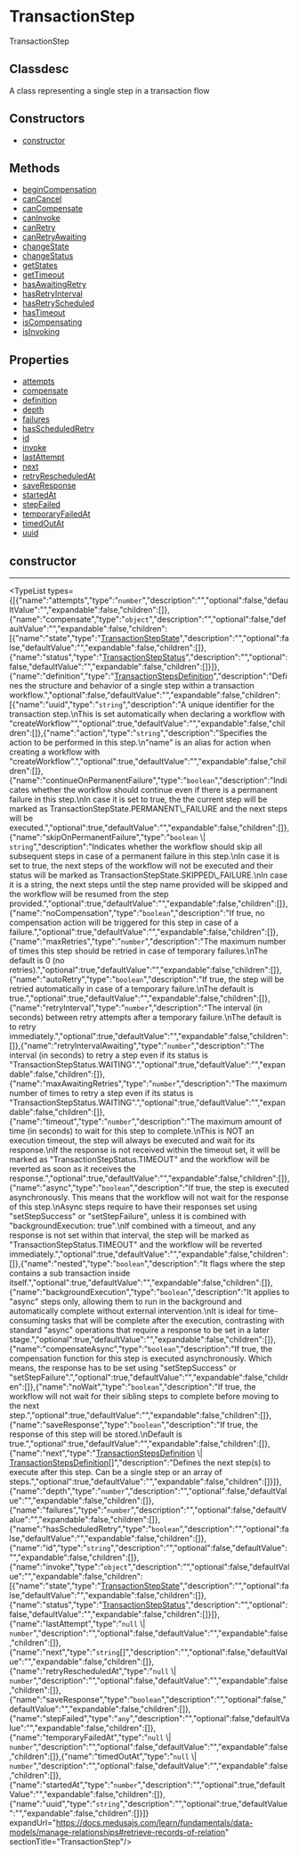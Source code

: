 
# TransactionStep

TransactionStep

## Classdesc

A class representing a single step in a transaction flow

## Constructors

- [constructor](page.mdx#constructor)

## Methods

- [beginCompensation](../../TransactionStep/methods/workflows.TransactionStep.beginCompensation/page.mdx)
- [canCancel](../../TransactionStep/methods/workflows.TransactionStep.canCancel/page.mdx)
- [canCompensate](../../TransactionStep/methods/workflows.TransactionStep.canCompensate/page.mdx)
- [canInvoke](../../TransactionStep/methods/workflows.TransactionStep.canInvoke/page.mdx)
- [canRetry](../../TransactionStep/methods/workflows.TransactionStep.canRetry/page.mdx)
- [canRetryAwaiting](../../TransactionStep/methods/workflows.TransactionStep.canRetryAwaiting/page.mdx)
- [changeState](../../TransactionStep/methods/workflows.TransactionStep.changeState/page.mdx)
- [changeStatus](../../TransactionStep/methods/workflows.TransactionStep.changeStatus/page.mdx)
- [getStates](../../TransactionStep/methods/workflows.TransactionStep.getStates/page.mdx)
- [getTimeout](../../TransactionStep/methods/workflows.TransactionStep.getTimeout/page.mdx)
- [hasAwaitingRetry](../../TransactionStep/methods/workflows.TransactionStep.hasAwaitingRetry/page.mdx)
- [hasRetryInterval](../../TransactionStep/methods/workflows.TransactionStep.hasRetryInterval/page.mdx)
- [hasRetryScheduled](../../TransactionStep/methods/workflows.TransactionStep.hasRetryScheduled/page.mdx)
- [hasTimeout](../../TransactionStep/methods/workflows.TransactionStep.hasTimeout/page.mdx)
- [isCompensating](../../TransactionStep/methods/workflows.TransactionStep.isCompensating/page.mdx)
- [isInvoking](../../TransactionStep/methods/workflows.TransactionStep.isInvoking/page.mdx)

## Properties

- [attempts](page.mdx#attempts)
- [compensate](page.mdx#compensate)
- [definition](page.mdx#definition)
- [depth](page.mdx#depth)
- [failures](page.mdx#failures)
- [hasScheduledRetry](page.mdx#hasscheduledretry)
- [id](page.mdx#id)
- [invoke](page.mdx#invoke)
- [lastAttempt](page.mdx#lastattempt)
- [next](page.mdx#next)
- [retryRescheduledAt](page.mdx#retryrescheduledat)
- [saveResponse](page.mdx#saveresponse)
- [startedAt](page.mdx#startedat)
- [stepFailed](page.mdx#stepfailed)
- [temporaryFailedAt](page.mdx#temporaryfailedat)
- [timedOutAt](page.mdx#timedoutat)
- [uuid](page.mdx#uuid)

## constructor

___

<TypeList types={[{"name":"attempts","type":"`number`","description":"","optional":false,"defaultValue":"","expandable":false,"children":[]},{"name":"compensate","type":"`object`","description":"","optional":false,"defaultValue":"","expandable":false,"children":[{"name":"state","type":"[TransactionStepState](../../enums/workflows.TransactionStepState/page.mdx)","description":"","optional":false,"defaultValue":"","expandable":false,"children":[]},{"name":"status","type":"[TransactionStepStatus](../../enums/workflows.TransactionStepStatus/page.mdx)","description":"","optional":false,"defaultValue":"","expandable":false,"children":[]}]},{"name":"definition","type":"[TransactionStepsDefinition](../../types/workflows.TransactionStepsDefinition/page.mdx)","description":"Defines the structure and behavior of a single step within a transaction workflow.","optional":false,"defaultValue":"","expandable":false,"children":[{"name":"uuid","type":"`string`","description":"A unique identifier for the transaction step.\nThis is set automatically when declaring a workflow with \"createWorkflow\"","optional":true,"defaultValue":"","expandable":false,"children":[]},{"name":"action","type":"`string`","description":"Specifies the action to be performed in this step.\n\"name\" is an alias for action when creating a workflow with \"createWorkflow\".","optional":true,"defaultValue":"","expandable":false,"children":[]},{"name":"continueOnPermanentFailure","type":"`boolean`","description":"Indicates whether the workflow should continue even if there is a permanent failure in this step.\nIn case it is set to true, the the current step will be marked as TransactionStepState.PERMANENT\\_FAILURE and the next steps will be executed.","optional":true,"defaultValue":"","expandable":false,"children":[]},{"name":"skipOnPermanentFailure","type":"`boolean` \\| `string`","description":"Indicates whether the workflow should skip all subsequent steps in case of a permanent failure in this step.\nIn case it is set to true, the next steps of the workflow will not be executed and their status will be marked as TransactionStepState.SKIPPED\\_FAILURE.\nIn case it is a string, the next steps until the step name provided will be skipped and the workflow will be resumed from the step provided.","optional":true,"defaultValue":"","expandable":false,"children":[]},{"name":"noCompensation","type":"`boolean`","description":"If true, no compensation action will be triggered for this step in case of a failure.","optional":true,"defaultValue":"","expandable":false,"children":[]},{"name":"maxRetries","type":"`number`","description":"The maximum number of times this step should be retried in case of temporary failures.\nThe default is 0 (no retries).","optional":true,"defaultValue":"","expandable":false,"children":[]},{"name":"autoRetry","type":"`boolean`","description":"If true, the step will be retried automatically in case of a temporary failure.\nThe default is true.","optional":true,"defaultValue":"","expandable":false,"children":[]},{"name":"retryInterval","type":"`number`","description":"The interval (in seconds) between retry attempts after a temporary failure.\nThe default is to retry immediately.","optional":true,"defaultValue":"","expandable":false,"children":[]},{"name":"retryIntervalAwaiting","type":"`number`","description":"The interval (in seconds) to retry a step even if its status is \"TransactionStepStatus.WAITING\".","optional":true,"defaultValue":"","expandable":false,"children":[]},{"name":"maxAwaitingRetries","type":"`number`","description":"The maximum number of times to retry a step even if its status is \"TransactionStepStatus.WAITING\".","optional":true,"defaultValue":"","expandable":false,"children":[]},{"name":"timeout","type":"`number`","description":"The maximum amount of time (in seconds) to wait for this step to complete.\nThis is NOT an execution timeout, the step will always be executed and wait for its response.\nIf the response is not received within the timeout set, it will be marked as \"TransactionStepStatus.TIMEOUT\" and the workflow will be reverted as soon as it receives the response.","optional":true,"defaultValue":"","expandable":false,"children":[]},{"name":"async","type":"`boolean`","description":"If true, the step is executed asynchronously. This means that the workflow will not wait for the response of this step.\nAsync steps require to have their responses set using \"setStepSuccess\" or \"setStepFailure\", unless it is combined with \"backgroundExecution: true\".\nIf combined with a timeout, and any response is not set within that interval, the step will be marked as \"TransactionStepStatus.TIMEOUT\" and the workflow will be reverted immediately.","optional":true,"defaultValue":"","expandable":false,"children":[]},{"name":"nested","type":"`boolean`","description":"It flags where the step contains a sub transaction inside itself.","optional":true,"defaultValue":"","expandable":false,"children":[]},{"name":"backgroundExecution","type":"`boolean`","description":"It applies to \"async\" steps only, allowing them to run in the background and automatically complete without external intervention.\nIt is ideal for time-consuming tasks that will be complete after the execution, contrasting with standard \"async\" operations that require a response to be set in a later stage.","optional":true,"defaultValue":"","expandable":false,"children":[]},{"name":"compensateAsync","type":"`boolean`","description":"If true, the compensation function for this step is executed asynchronously. Which means, the response has to be set using \"setStepSuccess\" or \"setStepFailure\".","optional":true,"defaultValue":"","expandable":false,"children":[]},{"name":"noWait","type":"`boolean`","description":"If true, the workflow will not wait for their sibling steps to complete before moving to the next step.","optional":true,"defaultValue":"","expandable":false,"children":[]},{"name":"saveResponse","type":"`boolean`","description":"If true, the response of this step will be stored.\nDefault is true.","optional":true,"defaultValue":"","expandable":false,"children":[]},{"name":"next","type":"[TransactionStepsDefinition](../../types/workflows.TransactionStepsDefinition/page.mdx) \\| [TransactionStepsDefinition](../../types/workflows.TransactionStepsDefinition/page.mdx)[]","description":"Defines the next step(s) to execute after this step. Can be a single step or an array of steps.","optional":true,"defaultValue":"","expandable":false,"children":[]}]},{"name":"depth","type":"`number`","description":"","optional":false,"defaultValue":"","expandable":false,"children":[]},{"name":"failures","type":"`number`","description":"","optional":false,"defaultValue":"","expandable":false,"children":[]},{"name":"hasScheduledRetry","type":"`boolean`","description":"","optional":false,"defaultValue":"","expandable":false,"children":[]},{"name":"id","type":"`string`","description":"","optional":false,"defaultValue":"","expandable":false,"children":[]},{"name":"invoke","type":"`object`","description":"","optional":false,"defaultValue":"","expandable":false,"children":[{"name":"state","type":"[TransactionStepState](../../enums/workflows.TransactionStepState/page.mdx)","description":"","optional":false,"defaultValue":"","expandable":false,"children":[]},{"name":"status","type":"[TransactionStepStatus](../../enums/workflows.TransactionStepStatus/page.mdx)","description":"","optional":false,"defaultValue":"","expandable":false,"children":[]}]},{"name":"lastAttempt","type":"`null` \\| `number`","description":"","optional":false,"defaultValue":"","expandable":false,"children":[]},{"name":"next","type":"`string`[]","description":"","optional":false,"defaultValue":"","expandable":false,"children":[]},{"name":"retryRescheduledAt","type":"`null` \\| `number`","description":"","optional":false,"defaultValue":"","expandable":false,"children":[]},{"name":"saveResponse","type":"`boolean`","description":"","optional":false,"defaultValue":"","expandable":false,"children":[]},{"name":"stepFailed","type":"`any`","description":"","optional":false,"defaultValue":"","expandable":false,"children":[]},{"name":"temporaryFailedAt","type":"`null` \\| `number`","description":"","optional":false,"defaultValue":"","expandable":false,"children":[]},{"name":"timedOutAt","type":"`null` \\| `number`","description":"","optional":false,"defaultValue":"","expandable":false,"children":[]},{"name":"startedAt","type":"`number`","description":"","optional":true,"defaultValue":"","expandable":false,"children":[]},{"name":"uuid","type":"`string`","description":"","optional":true,"defaultValue":"","expandable":false,"children":[]}]} expandUrl="https://docs.medusajs.com/learn/fundamentals/data-models/manage-relationships#retrieve-records-of-relation" sectionTitle="TransactionStep"/>
